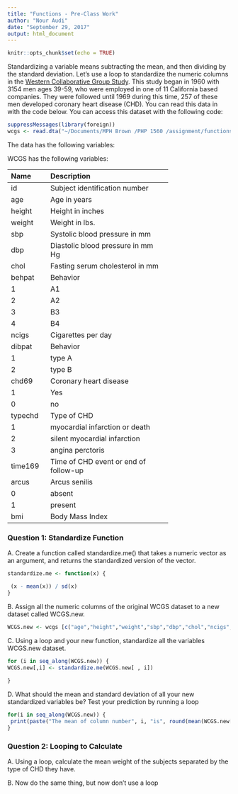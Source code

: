 ```yaml
---
title: "Functions - Pre-Class Work"
author: "Nour Audi"
date: "September 29, 2017"
output: html_document
---
```


```r
knitr::opts_chunk$set(echo = TRUE)
```








Standardizing a variable means subtracting the mean, and then dividing by the standard deviation. Let’s use a loop to standardize the numeric columns in the [Western Collaborative Group Study](https://clinicaltrials.gov/ct2/show/NCT00005174). This study began in 1960 with 3154 men ages 39-59, who were employed in one of 11 California based companies. They were followed until 1969 during this time, 257 of these men developed coronary heart disease (CHD). You can read this data in with the code below. You can access this dataset with the following code:

```R

suppressMessages(library(foreign))
wcgs <- read.dta("~/Documents/MPH Brown /PHP 1560 /assignment/functions-pre-class-Nour-Audi/wcgs2.dta")
```

The data has the following variables:



WCGS has the following variables:

-----------------------------------------------------------
Name    Description
------- -------------------------------------------
id      Subject identification number

age     Age in years

height  Height in inches

weight  Weight in lbs.

sbp     Systolic blood pressure in mm 

dbp     Diastolic blood pressure in mm Hg

chol    Fasting serum cholesterol in mm 

behpat  Behavior

  1       A1

  2       A2

  3       B3

  4       B4

ncigs   Cigarettes per day

dibpat  Behavior

1       type A

2       type B

chd69   Coronary heart disease

1       Yes

0       no

typechd Type of CHD

1       myocardial infarction or death

2       silent myocardial infarction

3       angina perctoris

time169 Time of CHD event or end of follow-up

arcus   Arcus senilis

0       absent

1       present

bmi     Body Mass Index
-----------------------------------------------------------




### Question 1: Standardize Function

A. Create a function called standardize.me() that takes a numeric vector as an argument, and returns the standardized version of the vector. 
```r

standardize.me <- function(x) {

 (x - mean(x)) / sd(x)
}
```
B. Assign all the numeric columns of the original WCGS dataset to a new dataset called WCGS.new.
```r
WCGS.new <- wcgs [c("age","height","weight","sbp","dbp","chol","ncigs", "time169", "bmi" )] 


```
C. Using a loop and your new function, standardize all the variables WCGS.new dataset.
```r

for (i in seq_along(WCGS.new)) {
WCGS.new[,i] <- standardize.me(WCGS.new[ , i])
  
}

```
D. What should the mean and standard deviation of all your new standardized variables be? Test your prediction by running a loop
```r
for(i in seq_along(WCGS.new)) {
 print(paste("The mean of column number", i, "is", round(mean(WCGS.new[,i]), 2), "and the standard deviation is", round(sd(WCGS.new[,i]), 2)))
}

```



### Question 2: Looping to Calculate

A. Using a loop, calculate the mean weight of the subjects separated by the type of CHD they have.


B. Now do the same thing, but now don’t use a loop

